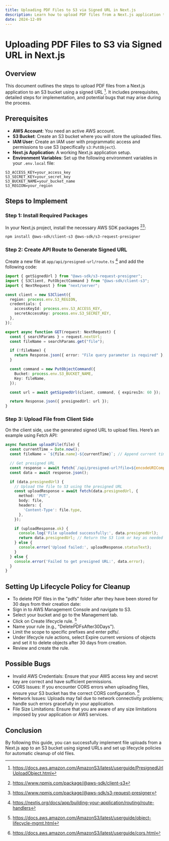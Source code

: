 ```yaml
---
title: Uploading PDF Files to S3 via Signed URL in Next.js
description: Learn how to upload PDF files from a Next.js application to an S3 bucket using signed URLs. Follow this guide for step-by-step implementation and potential bug fixes.
date: 2024-12-09
---
```


# Uploading PDF Files to S3 via Signed URL in Next.js

## Overview

This document outlines the steps to upload PDF files from a Next.js application to an S3 bucket using a signed URL [^1]. It includes prerequisites, detailed steps for implementation, and potential bugs that may arise during the process.

## Prerequisites

- **AWS Account**: You need an active AWS account.
- **S3 Bucket**: Create an S3 bucket where you will store the uploaded files.
- **IAM User**: Create an IAM user with programmatic access and permissions to use S3 (specifically `s3:PutObject`).
- **Next.js Application**: A working Next.js application setup.
- **Environment Variables**: Set up the following environment variables in your `.env.local` file:

```env
S3_ACCESS_KEY=your_access_key
S3_SECRET_KEY=your_secret_key
S3_BUCKET_NAME=your_bucket_name
S3_REGION=your_region
```


## Steps to Implement

### Step 1: Install Required Packages

In your Next.js project, install the necessary AWS SDK packages [^2][^3]:

```bash
npm install @aws-sdk/client-s3 @aws-sdk/s3-request-presigner
```

### Step 2: Create API Route to Generate Signed URL

Create a new file at `app/api/presigned-url/route.ts` [^4] and add the following code:

```typescript
import { getSignedUrl } from "@aws-sdk/s3-request-presigner";
import { S3Client, PutObjectCommand } from "@aws-sdk/client-s3";
import { NextRequest } from "next/server";

const client = new S3Client({
  region: process.env.S3_REGION,
  credentials: {
    accessKeyId: process.env.S3_ACCESS_KEY,
    secretAccessKey: process.env.S3_SECRET_KEY,
  },
});

export async function GET(request: NextRequest) {
  const { searchParams } = request.nextUrl;
  const fileName = searchParams.get("file");

  if (!fileName) {
    return Response.json({ error: "File query parameter is required" }, { status: 400 });
  }

  const command = new PutObjectCommand({
    Bucket: process.env.S3_BUCKET_NAME,
    Key: fileName,
  });

  const url = await getSignedUrl(client, command, { expiresIn: 60 });

  return Response.json({ presignedUrl: url });
}
```

### Step 3: Upload File from Client Side

On the client side, use the generated signed URL to upload files. Here’s an example using Fetch API:

```typescript
async function uploadFile(file) {
  const currentTime = Date.now();
  const fileName = `${file.name}-${currentTime}`; // Append current time to the file name

  // Get presigned URL
  const response = await fetch(`/api/presigned-url?file=${encodeURIComponent(fileName)}`);
  const data = await response.json();

  if (data.presignedUrl) {
    // Upload the file to S3 using the presigned URL
    const uploadResponse = await fetch(data.presignedUrl, {
      method: 'PUT',
      body: file,
      headers: {
        'Content-Type': file.type,
      },
    });

    if (uploadResponse.ok) {
      console.log('File uploaded successfully:', data.presignedUrl);
      return data.presignedUrl; // Return the S3 link or key as needed
    } else {
      console.error('Upload failed:', uploadResponse.statusText);
    }
  } else {
    console.error('Failed to get presigned URL:', data.error);
  }
}
```

## Setting Up Lifecycle Policy for Cleanup

- To delete PDF files in the "pdfs" folder after they have been stored for 30 days from their creation date:
- Sign in to AWS Management Console and navigate to S3.
- Select your bucket and go to the Management tab.
- Click on Create lifecycle rule. [^5]
- Name your rule (e.g., "DeletePDFsAfter30Days").
- Limit the scope to specific prefixes and enter pdfs/.
- Under lifecycle rule actions, select Expire current versions of objects and set it to delete objects after 30 days from creation.
- Review and create the rule.

## Possible Bugs

- Invalid AWS Credentials: Ensure that your AWS access key and secret key are correct and have sufficient permissions.
- CORS Issues: If you encounter CORS errors when uploading files, ensure your S3 bucket has the correct CORS configuration. [^6]
- Network Issues: Uploads may fail due to network connectivity problems; handle such errors gracefully in your application.
- File Size Limitations: Ensure that you are aware of any size limitations imposed by your application or AWS services.

## Conclusion

By following this guide, you can successfully implement file uploads from a Next.js app to an S3 bucket using signed URLs and set up lifecycle policies for automatic cleanup of old files.

[^1]: https://docs.aws.amazon.com/AmazonS3/latest/userguide/PresignedUrlUploadObject.html
[^2]: https://www.npmjs.com/package/@aws-sdk/client-s3
[^3]: https://www.npmjs.com/package/@aws-sdk/s3-request-presigner
[^4]: https://nextjs.org/docs/app/building-your-application/routing/route-handlers
[^5]: https://docs.aws.amazon.com/AmazonS3/latest/userguide/object-lifecycle-mgmt.html
[^6]: https://docs.aws.amazon.com/AmazonS3/latest/userguide/cors.html
